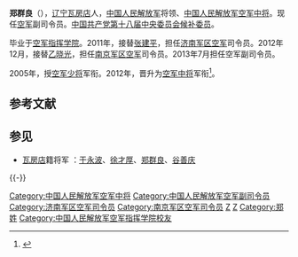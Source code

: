 {{中国人民解放军将领
|name = 郑群良
|image name = Zheng Qunliang.jpg
|width = 200px
|job = 
|period = 
|birthname =
|other_names =
|foreign_names =
|english_names =
|Sex = 男
|date of birth = 1954年1月
|place of birth = {{PRC}}[[辽宁省|辽宁省]][[瓦房店市|瓦房店市]]
|date of death = 
|place of death = 
|nationality = {{PRC}}
|residence = {{PRC}}[[北京市|北京市]]
|languages = [[汉语|汉语]]
|height =
|weight =
|party = {{CPC}}
|rank = [[File:Kong_Jun_Zhong_Jiang_(PLAAF_OF-8_Type_88).gif|15px]][[中国人民解放军中将|中国人民解放军空军中将]]
|spouse = 
|relatives = 
|educate = 
* [[中国人民解放军空军指挥学院|中国人民解放军空军指挥学院]]
|past = 
|work =
|award =
|rankrecord = 
* 2005年晋升[[中国人民解放军少将|空军少将]]军衔
* 2012年晋升[[中国人民解放军中将|空军中将]]军衔
}}

'''郑群良'''（{{bd|1954年1月|||catIdx=}}），[[辽宁省|辽宁]][[瓦房店市|瓦房店]]人，[[中国人民解放军|中国人民解放军]]将领、[[中国人民解放军中将|中国人民解放军空军中将]]。现任[[中国人民解放军空军|空军]]副司令员。[[中国共产党第十八届中央委员会候补委员列表|中国共产党第十八届中央委员会候补委员]]。

毕业于[[中国人民解放军空军指挥学院|空军指挥学院]]。2011年，接替[[张建平|张建平]]，担任[[济南军区空军|济南军区空军]]司令员。2012年12月，接替[[乙晓光|乙晓光]]，担任[[南京军区空军|南京军区空军]]司令员。2013年7月担任空军副司令员。

2005年，授[[中国人民解放军少将|空军少将]]军衔。2012年，晋升为[[中国人民解放军中将|空军中将]]军衔<ref>{{cite news|title=中国解放军和武警部队今年共晋升22中将|url=http://www.usqiaobao.com/2012-08/20/content_1532950.htm|accessdate=2012-11-05|newspaper=香港大公报|deadurl=yes|archiveurl=https://archive.is/20121204175656/http://www.usqiaobao.com/2012-08/20/content_1532950.htm|archivedate=2012-12-04}}</ref>。

== 参考文献 ==
{{Reflist}}

== 参见 ==
{{Portal box|中华人民共和国|军事航空|辽宁|人物}}
* [[瓦房店|瓦房店]]籍将军 ：[[于永波|于永波]]、[[徐才厚|徐才厚]]、[[郑群良|郑群良]]、[[谷善庆|谷善庆]]

{{-}}
{{start box}}
{{s-mil|pla}}
{{succession box|[[张建平|张建平]]|[[孙和荣|孙和荣]]|[[中国人民解放军济南军区空军|中国人民解放军济南军区空军]][[司令员|司令员]]|2011年7月－2012年12月}}
{{succession box|[[乙晓光|乙晓光]]|[[黄国显|黄国显]]|[[中国人民解放军南京军区空军|中国人民解放军南京军区空军]]司令员|2012年12月－2013年7月}}
{{end box}}

[[Category:中国人民解放军空军中将|Category:中国人民解放军空军中将]]
[[Category:中国人民解放军空军副司令员|Category:中国人民解放军空军副司令员]]
[[Category:济南军区空军司令员|Category:济南军区空军司令员]]
[[Category:南京军区空军司令员|Category:南京军区空军司令员]]
[[Category:中国共产党第十八届中央委员会候补委员|Z]]
[[Category:瓦房店人|Z]]
[[Category:郑姓|Category:郑姓]]
[[Category:中国人民解放军空军指挥学院校友|Category:中国人民解放军空军指挥学院校友]]